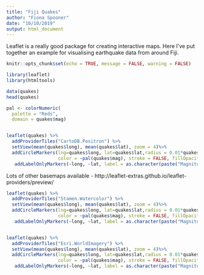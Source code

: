 ```yaml
---
title: "Fiji Quakes"
author: "Fiona Spooner"
date: "10/10/2019"
output: html_document
---
```


Leaflet is a really good package for creating interactive maps. Here I've put together an example for visualising earthquake data from around Fiji.

```r
knitr::opts_chunk$set(echo = TRUE, message = FALSE, warning = FALSE)
```

```r
library(leaflet)
library(htmltools)
```


```r
data(quakes)
head(quakes)

pal <- colorNumeric(
  palette = "Reds",
  domain = quakes$mag)


leaflet(quakes) %>%  
  addProviderTiles("CartoDB.Positron") %>%
  setView(mean(quakes$long), mean(quakes$lat), zoom = 4)%>% 
  addCircleMarkers(lng=quakes$long, lat=quakes$lat,radius = 0.01*quakes$depth, 
                   color = ~pal(quakes$mag), stroke = FALSE, fillOpacity = 0.7) %>% 
   addLabelOnlyMarkers(~long, ~lat, label = as.character(paste("Magnitude: ",quakes$mag)))  #adding a pop up 


```


Lots of other basemaps available - http://leaflet-extras.github.io/leaflet-providers/preview/


```r
leaflet(quakes) %>%  
  addProviderTiles("Stamen.Watercolor") %>%
  setView(mean(quakes$long), mean(quakes$lat), zoom = 4)%>% 
  addCircleMarkers(lng=quakes$long, lat=quakes$lat,radius = 0.01*quakes$depth, 
                   color = ~pal(quakes$mag), stroke = FALSE, fillOpacity = 0.7) %>% 
   addLabelOnlyMarkers(~long, ~lat, label = as.character(paste("Magnitude: ",quakes$mag)))  #adding a pop up 



```

```r
leaflet(quakes) %>%  
  addProviderTiles("Esri.WorldImagery") %>%
  setView(mean(quakes$long), mean(quakes$lat), zoom = 4)%>% 
  addCircleMarkers(lng=quakes$long, lat=quakes$lat,radius = 0.01*quakes$depth, 
                   color = ~pal(quakes$mag), stroke = FALSE, fillOpacity = 0.7) %>% 
   addLabelOnlyMarkers(~long, ~lat, label = as.character(paste("Magnitude: ",quakes$mag)))  #adding a pop up 


```
